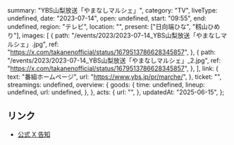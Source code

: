   summary: "YBS山梨放送「やまなしマルシェ」",
  category: "TV",
  liveType: undefined,
  date: "2023-07-14",
  open: undefined,
  start: "09:55",
  end: undefined,
  region: "テレビ",
  location: "",
  present: ["日向端ひな", "籾山ひめり"],
  images: [
    {
      path: "/events/2023/2023-07-14_YBS山梨放送「やまなしマルシェ」.jpg",
      ref: "https://x.com/takanenofficial/status/1679513786628345857",
    },
    {
      path: "/events/2023/2023-07-14_YBS山梨放送「やまなしマルシェ」_2.jpg",
      ref: "https://x.com/takanenofficial/status/1679513786628345857",
    },
  ],
  link: {
    text: "番組ホームページ",
    url: "https://www.ybs.jp/pr/marche/",
  },
  ticket: "",
  streamings: undefined,
  overview: {
    goods: {
      time: undefined,
      lineup: undefined,
      url: undefined,
    },
  },
  acts: {
    url: "",
  },
  updatedAt: "2025-06-15",
};

## リンク

- [公式 X 告知](https://x.com/takanenofficial/status/1679513786628345857)
